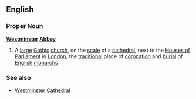 ==English==
===Proper Noun===
{{wikipedia}}
'''[[Westminster]] [[abbey|Abbey]]'''
#A [[large]] [[Gothic]] [[church]], on the [[scale]] of a [[cathedral]], next to the [[Houses of Parliament]] in [[London]]; the [[traditional]] place of [[coronation]] and [[burial]] of [[English]] [[monarch]]s
===See also===
*[[Westminster Cathedral]]